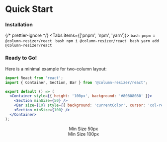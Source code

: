

# Quick Start

<div className="steps-container">

### Installation

{/* prettier-ignore */}
<Tabs items={['pnpm', 'npm', 'yarn']}>
  <Tab>
    ```bash
    pnpm i @column-resizer/react
    ```
  </Tab>
  <Tab>
    ```bash
    npm i @column-resizer/react
    ```
  </Tab>
  <Tab>
    ```bash
    yarn add @column-resizer/react
    ```
  </Tab>
</Tabs>

### Ready to Go!

Here is a minimal example for two-column layout:

```jsx filename="app.jsx"
import React from 'react';
import { Container, Section, Bar } from '@column-resizer/react';

export default () => (
  <Container style={{ height: '100px', background: '#80808080' }}>
    <Section minSize={50} />
    <Bar size={10} style={{ background: 'currentColor', cursor: 'col-resize' }} />
    <Section minSize={100} />
  </Container>
);
```

<Container className="rounded-xl text-sm h-[200px] bg-[#80808050]">
  <Section className="opacity-50" minSize={50}>
    <Center>Min Size 50px</Center>
  </Section>
  <Bar size={10} className="transition bg-[#808080CF] hover:bg-[#808080] cursor-col-resize" />
  <Section className="opacity-50" minSize={100}>
    <Center>Min Size 100px</Center>
  </Section>
</Container>

</div>
